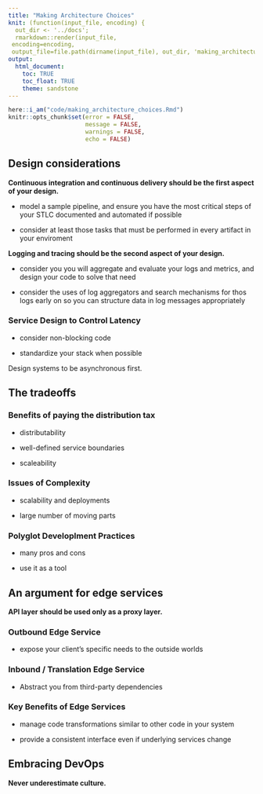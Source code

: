 ```yaml
---
title: "Making Architecture Choices"
knit: (function(input_file, encoding) {
  out_dir <- '../docs';
  rmarkdown::render(input_file,
 encoding=encoding,
 output_file=file.path(dirname(input_file), out_dir, 'making_architecture_choices.html'))})
output:
  html_document:
    toc: TRUE
    toc_float: TRUE
    theme: sandstone
---
```


```r
here::i_am("code/making_architecture_choices.Rmd")
knitr::opts_chunk$set(error = FALSE,
                      message = FALSE,
                      warnings = FALSE,
                      echo = FALSE)
```

## Design considerations

**Continuous integration and continuous delivery should be the first aspect of your design.**

- model a sample pipeline, and ensure you have the most critical steps of your STLC documented and automated if possible

- consider at least those tasks that must be performed in every artifact in your enviroment

**Logging and tracing should be the second aspect of your design.**

- consider you you will aggregate and evaluate your logs and metrics, and design your code to solve that need

- consider the uses of log aggregators and search mechanisms for thos logs early on so you can structure data in log messages appropriately 

### Service Design to Control Latency 

- consider non-blocking code

- standardize your stack when possible 

Design systems to be asynchronous first. 

## The tradeoffs

### Benefits of paying the distribution tax

- distributability 

- well-defined service boundaries 

- scaleability 

### Issues of Complexity

- scalability and deployments 

- large number of moving parts 

### Polyglot Developlment Practices

- many pros and cons

- use it as a tool 

## An argument for edge services

**API layer should be used only as a proxy layer.**

### Outbound Edge Service 

- expose your client's specific needs to the outside worlds

### Inbound / Translation Edge Service 

- Abstract you from third-party dependencies

### Key Benefits of Edge Services 

- manage code transformations similar to other code in your system

- provide a consistent interface even if underlying services change

## Embracing DevOps

**Never underestimate culture.**

